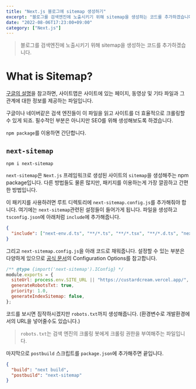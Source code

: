```yaml
---
title: "Next.js 블로그에 sitemap 생성하기"
excerpt: "블로그를 검색엔진에 노출시키기 위해 sitemap을 생성하는 코드를 추가하겠습니다."
date: "2022-08-06T17:23:00+09:00"
category: ["Next.js"]
---
```


> 블로그를 검색엔진에 노출시키기 위해 sitemap을 생성하는 코드를 추가하겠습니다.

# What is Sitemap?

[구글의 설명](https://developers.google.com/search/docs/advanced/sitemaps/overview?hl=ko)을 참고하면, 사이트맵은 사이트에 있는 페이지, 동영상 및 기타 파일과 그 관계에 대한 정보를 제공하는 파일입니다.

구글이나 네이버같은 검색 엔진들이 이 파일을 읽고 사이트를 더 효율적으로 크롤링할 수 있게 되죠. 필수적인 부분은 아니지만 SEO를 위해 생성해보도록 하겠습니다.

`npm package`를 이용하면 간단합니다.

## `next-sitemap`

```code
npm i next-sitemap
```

`next-sitemap`은 `Next.js` 프레임워크로 생성된 사이트의 `sitemap`을 생성해주는 npm package입니다. 다른 방법들도 물론 많지만, 패키지를 이용하는게 가장 깔끔하고 간편한 방법입니다.

이 패키지를 사용하려면 루트 디렉토리에 `next-sitemap.config.js`를 추가해줘야 합니다. 여기에는 `next-sitemap`관련된 설정들이 들어가게 됩니다. 파일을 생성하고 `tsconfig.json`에 아래처럼 `include`에 추가해줍니다.

```json
{
  "include": ["next-env.d.ts", "**/*.ts", "**/*.tsx", "**/*.d.ts", "next-sitemap.config.js"]
}
```

그리고 `next-sitemap.config.js`을 아래 코드로 채워줍니다. 설정할 수 있는 부분은 다양하게 있으므로 [공식 문서](https://www.npmjs.com/package/next-sitemap)의 Configuration Options를 참고합니다.

```js
/** @type {import('next-sitemap').IConfig} */
module.exports = {
  siteUrl: process.env.SITE_URL || "https://custardcream.vercel.app/",
  generateRobotsTxt: true,
  priority: 1.0,
  generateIndexSitemap: false,
};
```

코드를 보시면 짐작하시겠지만 `robots.txt`까지 생성해줍니다. (환경변수로 개발환경에서의 URL을 넣어줄수도 있습니다.)

> `robots.txt`는 검색 엔진의 크롤링 봇에게 크롤링 권한을 부여해주는 파일입니다.

마지막으로 `postbuild` 스크립트를 `package.json`에 추가해주면 끝입니다.

```json
{
  "build": "next build",
  "postbuild": "next-sitemap"
}
```
